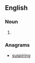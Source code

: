 ==English==

===Noun===
{{head|en|noun plural form}}

# {{plural of|uprising|lang=en}}

===Anagrams===
* [[suspiring#English|suspiring]]